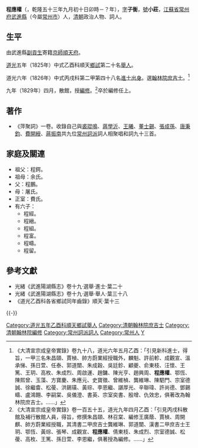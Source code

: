 '''程應權'''（{{bd|1788年|10月8日|？年|catIdx=C程}}，乾隆五十三年九月初十日卯時－？年），[[表字|字]]'''子衡'''，[[號|號]]'''小莊'''，[[江蘇省|江蘇省]][[常州府|常州府]][[武進縣|武進縣]]（今屬[[常州市|常州市]]）人，[[清朝|清朝]]政治人物、詞人。

==生平==
由武進縣[[副貢生|副貢生]]寄籍[[京師|京師]][[順天府|順天府]]。

[[道光|道光]]五年（1825年）中式乙酉科順天[[鄉試|鄉試]]第二十名[[舉人|舉人]]。

道光六年（1826年）中式丙戌科第二甲第四十八名[[進士出身|進士出身]]。選[[翰林院|翰林院]][[庶吉士|庶吉士]]。<ref>《大清宣宗成皇帝實錄》卷九十八，道光六年五月乙酉：「引見新科進士，得旨，一甲三名朱昌頤、賈楨、帥方蔚業經授職外，麟魁、許前軫、成觀宣、溫承悌、孫日萱、任泰、郭道闓、朱成穀、吳廷鉁、顧夔、俞東枝、汪懷、王篤、王玥、高枚、朱成烈、周啟運、趙鏞、陳光亨、趙興周、'''程應權'''、鄂恆、陳熙曾、玉藻、方寶慶、朱應元、史寶徵、曾維楨、龔維琳、陳駟門、宗室德誠、徐繼畬、松葰、洪錫璜、黃琮、李恩繼、諶厚光、辛聯瑋、許尚德、鄧錫疇、盧鴻翺、李嗣棠、吳儀澄、書英、宗室奕書、殷增、仇效忠，俱著改為翰林院庶吉士。……」</ref>

九年（1829年）四月，散館，授[[編修|編修]]。<ref>《大清宣宗成皇帝實錄》卷一百五十五，道光九年四月乙酉：「引見丙戌科散館及補行散館人員，得旨，修撰朱昌頤、林召棠、編修王廣蔭、賈楨、周開麒、帥方蔚業經授職，其清書二甲庶吉士龔維琳、郭道闓、漢書二甲庶吉士王玥、鄂恆、黃琮、張琴、成觀宣、'''程應權'''、倩東枝、朱成烈、宗室德誠、松葰、高枚、王篤、孫日萱、李恩繼，俱著授為編修。……」</ref>卒於編修任上。

==著作==
*《萍聚詞》一卷。收錄自己與[[裘琨鳴|裘琨鳴]]、[[蔣學沂|蔣學沂]]、[[王曦_(清朝)|王曦]]、[[董士錫|董士錫]]、[[張成孫|張成孫]]、[[唐秉鈞|唐秉鈞]]、[[費開綬|費開綬]]、[[蔣振南|蔣振南]]共九位[[常州詞派|常州詞派]]詞人相聚唱和詞九十三首。

==家庭及關連==
*祖父：程鍔。
*祖母：余氏。
*父：程鵬。
*母：屠氏。
*正室：費氏。
*有六子：
**程經。
**程縉。
**程組。
**程富。
**程疇。
**程留。

==參考文獻==
{{reflist}}
*光緒《武進陽湖縣志》卷十九·選舉·進士·葉二十
*光緒《武進陽湖縣志》卷十九·選舉·舉人·葉三十八
*《道光乙酉科各省鄉試同年齒錄》順天·葉十三

{{-}}
{{道光六年丙戌科殿試金榜}}
{{DEFAULTSORT:Cheng程}}
[[Category:道光五年乙酉科順天鄉試舉人|Category:道光五年乙酉科順天鄉試舉人]]
[[Category:清朝翰林院庶吉士|Category:清朝翰林院庶吉士]]
[[Category:清朝翰林院編修|Category:清朝翰林院編修]]
[[Category:常州詞派詞人|Category:常州詞派詞人]]
[[Category:常州人|Category:常州人]]
[[Category:程姓|Y]]